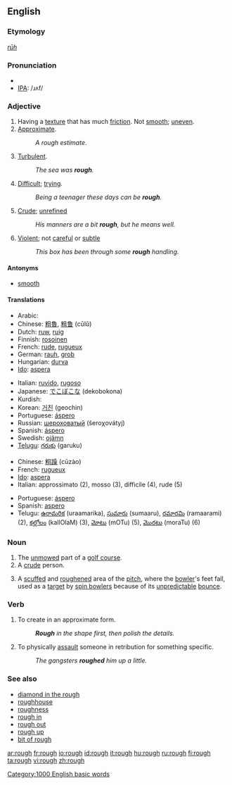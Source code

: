 ==English==

===Etymology===
{{OE.}} ''[[rūh]]''

===Pronunciation===
*{{audio|en-us-rough.ogg|Audio (US)}}
*[[IPA]]: /ɹʌf/

===Adjective===
{{en-adj|rough|er}}

# Having a [[texture]] that has much [[friction]].  Not [[smooth]]; [[uneven]].
# [[approximate|Approximate]].
#: ''A rough estimate''.
# [[turbulent|Turbulent]].
#: ''The sea was '''rough'''.''
# [[difficult|Difficult]]; [[trying]].
#: ''Being a teenager these days can be '''rough'''.''
# [[crude|Crude]]; [[unrefined]]
#: ''His manners are a bit '''rough''', but he means well.''
# [[violent|Violent]]; not [[careful]] or [[subtle]]
#: ''This box has been through some '''rough''' handling.''

====Antonyms====
*[[smooth]]

====Translations====
{{trans-top|not smooth}}
*Arabic: {{ARchar|[[خشن]]}} {{IPAchar|(χášen)}}
*Chinese: [[粗魯]], [[粗鲁]] (cūlǔ)
*Dutch: [[ruw]], [[ruig]]
*Finnish: [[rosoinen]]
*French: [[rude]], [[rugueux]]
*German: [[rauh]], [[grob]]
*Hungarian: [[durva]]
*[[Ido]]: [[aspera]]
{{trans-mid}}
*Italian: [[ruvido]], [[rugoso]]
*Japanese: [[でこぼこ]]な (dekobokona)
*Kurdish: {{KUchar|[[دڕ]]}}
*Korean: [[거친]] (geochin)
*Portuguese: [[áspero]]
*Russian: [[шероховатый]] (šeroχovátyj)
*Spanish: [[áspero]]
*Swedish: [[ojämn]]
*[[Telugu]]: [[గరుకు]] (garuku)
{{trans-bottom}}

{{rfc-trans}}
{{top}}
*Chinese: [[粗躁]] (cūzào)
*French: [[rugueux]]
*[[Ido]]: [[aspera]]
*Italian: approssimato (2), mosso (3), difficile (4), rude (5)
{{mid}}
*Portuguese: [[áspero]]
*Spanish: [[aspero]]
*Telugu: [[ఉరామరిక]] (uraamarika), [[సుమారు]] (sumaaru), [[రమారమి]] (ramaarami) (2), [[కల్లోలం]] (kallOlaM) (3),  [[మోటు]] (mOTu) (5), [[మొరటు]] (moraTu) (6)
{{bottom}}

===Noun===
{{en-noun}}

# The [[unmowed]] part of a [[golf course]].
# A [[crude]] person.
# {{cricket}} A [[scuffed]] and [[roughened]] area of the [[pitch]], where the [[bowler]]'s feet fall, used as a [[target]] by [[spin bowler]]s because of its [[unpredictable]] [[bounce]].

===Verb===
{{en-verb}}

# To create in an approximate form.
#:'''''Rough''' in the shape first, then polish the details.''
# To physically [[assault]] someone in retribution for something specific.
#:''The gangsters '''roughed''' him up a little.''

===See also===
*[[diamond in the rough]]
*[[roughhouse]]
*[[roughness]]
*[[rough in]]
*[[rough out]]
*[[rough up]]
*[[bit of rough]]

[[Category:1000 English basic words]]

[[ar:rough]]
[[fr:rough]]
[[io:rough]]
[[id:rough]]
[[it:rough]]
[[hu:rough]]
[[ru:rough]]
[[fi:rough]]
[[ta:rough]]
[[vi:rough]]
[[zh:rough]]